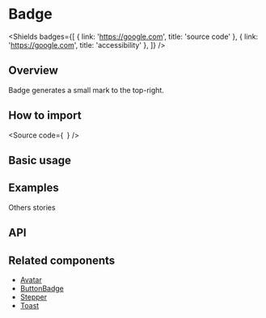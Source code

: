 

<Meta of={Stories} />

# Badge

<Shields
  badges={[
    { link: 'https://google.com', title: 'source code' },
    { link: 'https://google.com', title: 'accessibility' },
  ]}
/>

## Overview

Badge generates a small mark to the top-right.

## How to import

<Source
  code={`
`}
/>

## Basic usage

<Canvas of={Stories.Base} />

## Examples

Others stories

## API

<ArgTypes of={Stories} />

## Related components

- [Avatar](?path=/components-core-navigation-stepper-doc--page)
- [ButtonBadge](/?path=/components-core-navigation-stepper-doc--page)
- [Stepper](/?path=/components-core-navigation-stepper-doc--page)
- [Toast](/?path=/components-core-navigation-stepper-doc--page)

